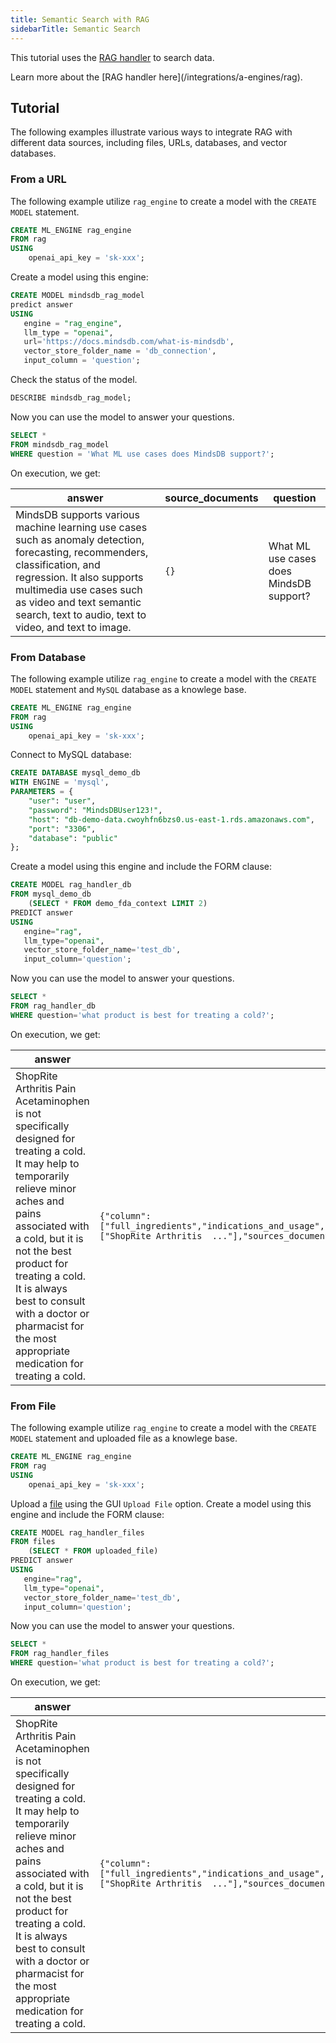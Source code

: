 ```yaml
---
title: Semantic Search with RAG
sidebarTitle: Semantic Search
---
```


This tutorial uses the [RAG handler](https://github.com/mindsdb/mindsdb/tree/staging/mindsdb/integrations/handlers/rag_handler) to search data.

<Tip>
Learn more about the [RAG handler here](/integrations/a-engines/rag).
</Tip>

## Tutorial

The following examples illustrate various ways to integrate RAG with different data sources, including files, URLs, databases, and vector databases.

### From a URL

The following example utilize `rag_engine` to create a model with the `CREATE MODEL` statement.

```sql
CREATE ML_ENGINE rag_engine
FROM rag
USING
    openai_api_key = 'sk-xxx';
```

Create a model using this engine:

```sql
CREATE MODEL mindsdb_rag_model
predict answer
USING
   engine = "rag_engine",
   llm_type = "openai",
   url='https://docs.mindsdb.com/what-is-mindsdb',
   vector_store_folder_name = 'db_connection',
   input_column = 'question'; 
```

Check the status of the model.

```sql
DESCRIBE mindsdb_rag_model;
```

Now you can use the model to answer your questions.

```sql
SELECT *
FROM mindsdb_rag_model
WHERE question = 'What ML use cases does MindsDB support?';
```

On execution, we get:


| answer                                                                                                                                                                                       | source_documents | question                                |
|----------------------------------------------------------------------------------------------------------------------------------------------------------------------------------------------|------------------|-----------------------------------------|
|   MindsDB supports various machine learning use cases such as anomaly detection, forecasting, recommenders, classification, and regression. It also supports multimedia use cases such as video and text semantic search, text to audio, text to video, and text to image. | `{} `              | What ML use cases does MindsDB support? |


### From Database

The following example utilize `rag_engine` to create a model with the `CREATE MODEL` statement and `MySQL` database as a knowlege base.


```sql
CREATE ML_ENGINE rag_engine
FROM rag
USING
    openai_api_key = 'sk-xxx';
```

Connect to MySQL database:

```sql
CREATE DATABASE mysql_demo_db
WITH ENGINE = 'mysql',
PARAMETERS = {
    "user": "user",
    "password": "MindsDBUser123!",
    "host": "db-demo-data.cwoyhfn6bzs0.us-east-1.rds.amazonaws.com",
    "port": "3306",
    "database": "public"
};
```

Create a model using this engine and include the FORM clause:

```sql
CREATE MODEL rag_handler_db
FROM mysql_demo_db 
    (SELECT * FROM demo_fda_context LIMIT 2)
PREDICT answer
USING
   engine="rag",
   llm_type="openai",
   vector_store_folder_name='test_db',
   input_column='question';
```

Now you can use the model to answer your questions.

```sql
SELECT *
FROM rag_handler_db
WHERE question='what product is best for treating a cold?';
```

On execution, we get:

| answer                                                                                                                                                                                       | source_documents | question                                |
|----------------------------------------------------------------------------------------------------------------------------------------------------------------------------------------------|------------------|-----------------------------------------|
|   ShopRite Arthritis Pain Acetaminophen is not specifically designed for treating a cold. It may help to temporarily relieve minor aches and pains associated with a cold, but it is not the best product for treating a cold. It is always best to consult with a doctor or pharmacist for the most appropriate medication for treating a cold. | `{"column":["full_ingredients","indications_and_usage","intended_purpose_of_product","active_ingredient"],"sources_content":["ShopRite Arthritis  ..."],"sources_document":["dataframe"],"sources_row":[1,1,1,1]}`   | what product is best for treating a cold? |


### From File

The following example utilize `rag_engine` to create a model with the `CREATE MODEL` statement and  uploaded file as a knowlege base.


```sql
CREATE ML_ENGINE rag_engine
FROM rag
USING
    openai_api_key = 'sk-xxx';
```

Upload a [file](mindsdb_sql/sql/create/file) using the GUI `Upload File` option. Create a model using this engine and include the FORM clause:

```sql
CREATE MODEL rag_handler_files
FROM files 
    (SELECT * FROM uploaded_file)
PREDICT answer
USING
   engine="rag",
   llm_type="openai",
   vector_store_folder_name='test_db',
   input_column='question';
```

Now you can use the model to answer your questions.

```sql
SELECT *
FROM rag_handler_files
WHERE question='what product is best for treating a cold?';
```

On execution, we get:

| answer                                                                                                                                                                                       | source_documents | question                                |
|----------------------------------------------------------------------------------------------------------------------------------------------------------------------------------------------|------------------|-----------------------------------------|
|   ShopRite Arthritis Pain Acetaminophen is not specifically designed for treating a cold. It may help to temporarily relieve minor aches and pains associated with a cold, but it is not the best product for treating a cold. It is always best to consult with a doctor or pharmacist for the most appropriate medication for treating a cold. | `{"column":["full_ingredients","indications_and_usage","intended_purpose_of_product","active_ingredient"],"sources_content":["ShopRite Arthritis  ..."],"sources_document":["dataframe"],"sources_row":[1,1,1,1]}`   | what product is best for treating a cold? |
